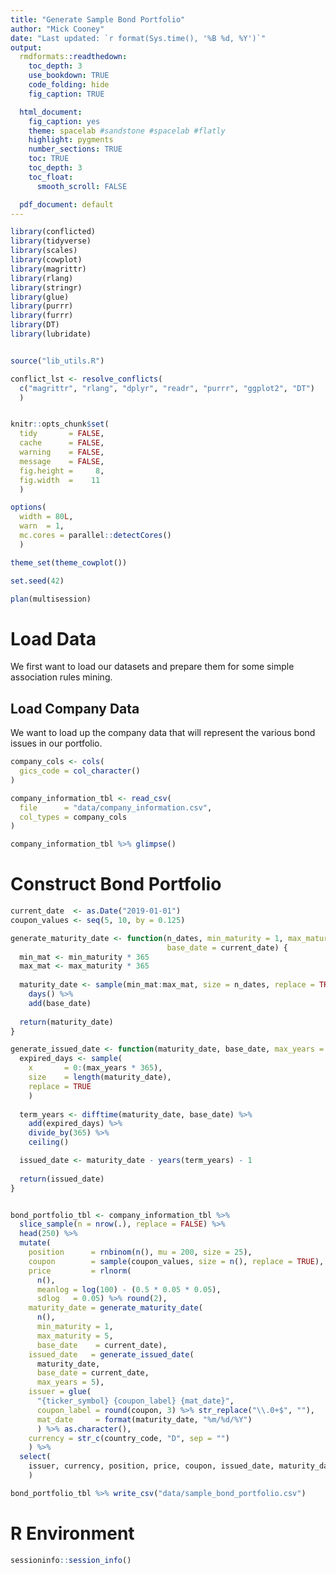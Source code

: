 ```yaml
---
title: "Generate Sample Bond Portfolio"
author: "Mick Cooney"
date: "Last updated: `r format(Sys.time(), '%B %d, %Y')`"
output:
  rmdformats::readthedown:
    toc_depth: 3
    use_bookdown: TRUE
    code_folding: hide
    fig_caption: TRUE

  html_document:
    fig_caption: yes
    theme: spacelab #sandstone #spacelab #flatly
    highlight: pygments
    number_sections: TRUE
    toc: TRUE
    toc_depth: 3
    toc_float:
      smooth_scroll: FALSE

  pdf_document: default
---
```



```r
library(conflicted)
library(tidyverse)
library(scales)
library(cowplot)
library(magrittr)
library(rlang)
library(stringr)
library(glue)
library(purrr)
library(furrr)
library(DT)
library(lubridate)


source("lib_utils.R")

conflict_lst <- resolve_conflicts(
  c("magrittr", "rlang", "dplyr", "readr", "purrr", "ggplot2", "DT")
  )


knitr::opts_chunk$set(
  tidy       = FALSE,
  cache      = FALSE,
  warning    = FALSE,
  message    = FALSE,
  fig.height =     8,
  fig.width  =    11
  )

options(
  width = 80L,
  warn  = 1,
  mc.cores = parallel::detectCores()
  )

theme_set(theme_cowplot())

set.seed(42)

plan(multisession)
```


# Load Data

We first want to load our datasets and prepare them for some simple association
rules mining.

## Load Company Data

We want to load up the company data that will represent the various bond
issues in our portfolio.


```r
company_cols <- cols(
  gics_code = col_character()
)

company_information_tbl <- read_csv(
  file      = "data/company_information.csv",
  col_types = company_cols
)

company_information_tbl %>% glimpse()
```



# Construct Bond Portfolio


```r
current_date  <- as.Date("2019-01-01")
coupon_values <- seq(5, 10, by = 0.125)

generate_maturity_date <- function(n_dates, min_maturity = 1, max_maturity = 5,
                                   base_date = current_date) {
  min_mat <- min_maturity * 365
  max_mat <- max_maturity * 365
  
  maturity_date <- sample(min_mat:max_mat, size = n_dates, replace = TRUE) %>%
    days() %>%
    add(base_date)
  
  return(maturity_date)
}

generate_issued_date <- function(maturity_date, base_date, max_years = 5) {
  expired_days <- sample(
    x       = 0:(max_years * 365),
    size    = length(maturity_date),
    replace = TRUE
    )
  
  term_years <- difftime(maturity_date, base_date) %>%
    add(expired_days) %>%
    divide_by(365) %>%
    ceiling()

  issued_date <- maturity_date - years(term_years) - 1
  
  return(issued_date)
}


bond_portfolio_tbl <- company_information_tbl %>%
  slice_sample(n = nrow(.), replace = FALSE) %>%
  head(250) %>%
  mutate(
    position      = rnbinom(n(), mu = 200, size = 25),
    coupon        = sample(coupon_values, size = n(), replace = TRUE),
    price         = rlnorm(
      n(),
      meanlog = log(100) - (0.5 * 0.05 * 0.05),
      sdlog   = 0.05) %>% round(2),
    maturity_date = generate_maturity_date(
      n(),
      min_maturity = 1,
      max_maturity = 5,
      base_date    = current_date),
    issued_date   = generate_issued_date(
      maturity_date,
      base_date = current_date,
      max_years = 5),
    issuer = glue(
      "{ticker_symbol} {coupon_label} {mat_date}",
      coupon_label = round(coupon, 3) %>% str_replace("\\.0+$", ""),
      mat_date     = format(maturity_date, "%m/%d/%Y")
      ) %>% as.character(),
    currency = str_c(country_code, "D", sep = "")
    ) %>%
  select(
    issuer, currency, position, price, coupon, issued_date, maturity_date
    )

bond_portfolio_tbl %>% write_csv("data/sample_bond_portfolio.csv")
```







# R Environment
 
```r
sessioninfo::session_info()
```

